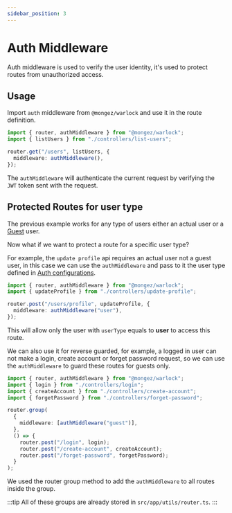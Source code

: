 ```yaml
---
sidebar_position: 3
---
```


# Auth Middleware

Auth middleware is used to verify the user identity, it's used to protect routes from unauthorized access.

## Usage

Import `auth` middleware from `@mongez/warlock` and use it in the route definition.

```ts title="src/app/users/routes.ts"
import { router, authMiddleware } from "@mongez/warlock";
import { listUsers } from "./controllers/list-users";

router.get("/users", listUsers, {
  middleware: authMiddleware(),
});
```

The `authMiddleware` will authenticate the current request by verifying the `JWT` token sent with the request.

## Protected Routes for user type

The previous example works for any type of users either an actual user or a [Guest](./guests) user.

Now what if we want to protect a route for a specific user type?

For example, the `update profile` api requires an actual user not a guest user, in this case we can use the `authMiddleware` and pass to it the user type defined in [Auth configurations](./configurations).

```ts title="src/app/users/routes.ts"
import { router, authMiddleware } from "@mongez/warlock";
import { updateProfile } from "./controllers/update-profile";

router.post("/users/profile", updateProfile, {
  middleware: authMiddleware("user"),
});
```

This will allow only the user with `userType` equals to **user** to access this route.

We can also use it for reverse guarded, for example, a logged in user can not make a login, create account or forget password request, so we can use the `authMiddleware` to guard these routes for guests only.

```ts title="src/app/users/routes.ts"
import { router, authMiddleware } from "@mongez/warlock";
import { login } from "./controllers/login";
import { createAccount } from "./controllers/create-account";
import { forgetPassword } from "./controllers/forget-password";

router.group(
  {
    middleware: [authMiddleware("guest")],
  },
  () => {
    router.post("/login", login);
    router.post("/create-account", createAccount);
    router.post("/forget-password", forgetPassword);
  }
);
```

We used the router group method to add the `authMiddleware` to all routes inside the group.

:::tip
All of these groups are already stored in `src/app/utils/router.ts`.
:::
